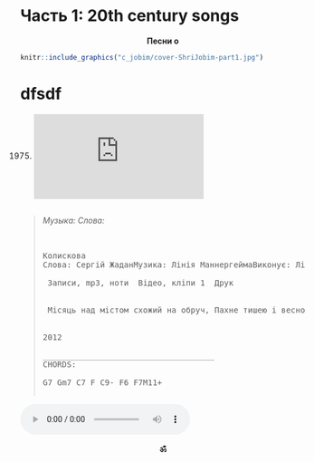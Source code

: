 # Часть 1: 20th century songs {-}


<b> <p align="center"> Песни о  </p>  </b>

```r
knitr::include_graphics("c_jobim/cover-ShriJobim-part1.jpg")
```

# dfsdf



(1975)   
<embed align="center" src="https://www.youtube.com/embed/n81JA6xSbcs" width="300"></embed>  

##  {-}

<blockquote>
<cite>
Музыка: Слова: 
</cite>
<pre>


Колискова
Слова: Сергій ЖаданМузика: Лінія МаннергеймаВиконує: Лінія Маннергейма, Каша СальцоваДо мого пісенника: 1 2 3

 Записи, mp3, ноти  Відео, кліпи 1  Друк


 Місяць над містом схожий на обруч, Пахне тишею і весною... Люблю засинати, коли ти поруч, Люблю прокидатись, коли ти зі мною! А ось тебе немає - і небо темне, І світло ховається, ніби лисиця... Люблю лежати і думати про тебе, Лежати і думати, що тобі сниться... Приспів: Повітря таке легке навесні, Ніжність буває такою простою, Якщо ти будеш говорити вві сні, Я буду теж говорити з тобою! Повітря таке легке навесні... Повітря таке легке навесні... Я знаю все про твої пригоди, Про все, що ти вмієш, і все, що ти знаєш... Люблю прокидатись, коли ти приходиш, Люблю відчувати, як ти засинаєш! В домі твоєму тихі кімнати, Я хочу, щоб з ними нічого не сталось! Я згоден і далі не засинати, Щоби тобі спокійно спалось... Приспів. Ніч ховає місяця лампу, І небо втомлене, і заснуле, Лежить, поклавши вухо на лапу, Ніби пес, якого забули... Все, що люблю, і все, що знаю, Нині ховає повітря тепле... Але в тому місті, де я засинаю, Завжди буде місце для тебе!.. Приспів.


2012

____________________________________
CHORDS:

G7 Gm7 C7 F C9- F6 F7M11+

</pre>
</blockquote>


<audio controls><source src="http://www.ivim.ca/dg/jobim/media/desafinado-w-joao.mp3"></audio>


<center>
<br>
**ॐ **
</center>

